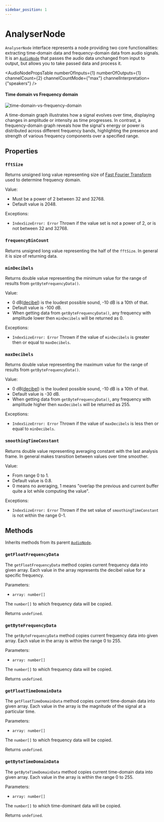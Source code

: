 ```yaml
---
sidebar_position: 1
---
```



# AnalyserNode

`AnalyserNode` interface represents a node providing two core functionalities: extracting time-domain data and frequency-domain data from audio signals.
It is an [`AudioNode`](/core/audio-node) that passes the audio data unchanged from input to output, but allows you to take passed data and process it.

<AudioNodePropsTable numberOfInputs={1} numberOfOutputs={1} channelCount={2} channelCountMode={"max"} channelInterpretation={"speakers"} />

#### Time domain vs Frequency domain

![time-domain-vs-frequency-domain](/img/time_domain_vs_frequency_domain.jpg)

A time-domain graph illustrates how a signal evolves over time, displaying changes in amplitude or intensity as time progresses.
In contrast, a frequency-domain graph reveals how the signal's energy or power is distributed across different frequency bands, highlighting the presence and strength of various frequency components over a specified range.

## Properties

### `fftSize`

Returns unsigned long value representing size of [Fast Fourier Transform](https://en.wikipedia.org/wiki/Fast_Fourier_transform) used to determine frequency domain.

Value:
  - Must be a power of 2 between 32 and 32768.
  - Default value is 2048.

Exceptions:
  - `IndexSizeError: Error`
  Thrown if the value set is not a power of 2, or is not between 32 and 32768.

### `frequencyBinCount` <ReadOnly />

Returns unsigned long value representing the half of the `fftSize`. In general it is size of returning data.


### `minDecibels`

Returns double value representing the minimum value for the range of results from `getByteFrequencyData()`.

Value:
  - 0 dB([decibel](https://en.wikipedia.org/wiki/Decibel)) is the loudest possible sound, -10 dB is a 10th of that.
  - Default value is -100 dB.
  - When getting data from `getByteFrequencyData()`, any frequency with amplitude lower then `minDecibels` will be returned as 0.

Exceptions:
  - `IndexSizeError: Error`
  Thrown if the value of `minDecibels` is greater then or equal to `maxDecibels`.

### `maxDecibels`

Returns double value representing the maximum value for the range of results from `getByteFrequencyData()`.

Value:
  - 0 dB([decibel](https://en.wikipedia.org/wiki/Decibel)) is the loudest possible sound, -10 dB is a 10th of that.
  - Default value is -30 dB.
  - When getting data from `getByteFrequencyData()`, any frequency with amplitude higher then `maxDecibels` will be returned as 255.

Exceptions:
  - `IndexSizeError: Error`
  Thrown if the value of `maxDecibels` is less then or equal to `minDecibels`.

### `smoothingTimeConstant`

Returns double value representing averaging constant with the last analysis frame.
In general makes transition between values over time smoother.

Value:
  - From range 0 to 1.
  - Default value is 0.8.
  - 0 means no averaging, 1 means "overlap the previous and current buffer quite a lot while computing the value".

Exceptions:
  - `IndexSizeError: Error`
  Thrown if the  set value of `smoothingTimeConstant` is not within the range 0-1.

## Methods

Inherits methods from its parent [`AudioNode`](/core/audio-node).

### `getFloatFrequencyData`

The `getFloatFrequencyData` method copies current frequency data into given array.
Each value in the array represents the decibel value for a specific frequency.

Parameters:
  - `array: number[]`

  The `number[]` to which frequency data will be copied.

Returns `undefined`.

### `getByteFrequencyData`

The `getByteFrequencyData` method copies current frequency data into given array.
Each value in the array is within the range 0 to 255.

Parameters:
  - `array: number[]`

  The `number[]` to which frequency data will be copied.

Returns `undefined`.

### `getFloatTimeDomainData`

The `getFloatTimeDomainData` method copies current time-domain data into given array.
Each value in the array is the magnitude of the signal at a particular time.

Parameters:
  - `array: number[]`

  The `number[]` to which frequency data will be copied.

Returns `undefined`.

### `getByteTimeDomainData`

The `getByteTimeDomainData` method copies current time-domain data into given array.
Each value in the array is within the range 0 to 255.

Parameters:
  - `array: number[]`

  The `number[]` to which time-dominant data will be copied.

Returns `undefined`.
